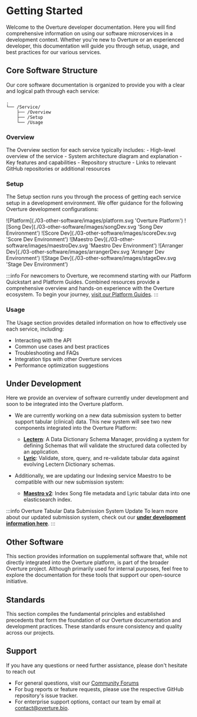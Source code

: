 
# Getting Started

Welcome to the Overture developer documentation. Here you will find comprehensive information on using our software microservices in a development context. Whether you're new to Overture or an experienced developer, this documentation will guide you through setup, usage, and best practices for our various services.

## Core Software Structure

Our core software documentation is organized to provide you with a clear and logical path through each service:

```
.
└── /Service/
    ├── /Overview
    ├── /Setup
    └── /Usage
```

### Overview

The Overview section for each service typically includes:
    - High-level overview of the service
    - System architecture diagram and explanation
    - Key features and capabilities
    - Repository structure
    - Links to relevant GitHub repositories or additional resources

### Setup 

The Setup section runs you through the process of getting each service setup in a development environment. We offer guidance for the following Overture development configurations:


<Tabs>
  <TabItem value="platform" label="Platform" default>
  ![Platform](./03-other-software/images/platform.svg 'Overture Platform')
  </TabItem>
  <TabItem value="songDev" label="SongDev">
     ![Song Dev](./03-other-software/images/songDev.svg 'Song Dev Environment')
  </TabItem>
  <TabItem value="scoreDev" label="ScoreDev">
     ![Score Dev](./03-other-software/images/scoreDev.svg 'Score Dev Environment')
  </TabItem>
  <TabItem value="maestroDev" label="MaestroDev">
     ![Maestro Dev](./03-other-software/images/maestroDev.svg 'Maestro Dev Environment')
  </TabItem>
  <TabItem value="arrangerDev" label="ArrangerDev">
     ![Arranger Dev](./03-other-software/images/arrangerDev.svg 'Arranger Dev Environment')
  </TabItem>
  <TabItem value="stageDev" label="StageDev">
    ![Stage Dev](./03-other-software/images/stageDev.svg 'Stage Dev Environment')
  </TabItem>
</Tabs>

:::info
For newcomers to Overture, we recommend starting with our Platform Quickstart and Platform Guides. Combined resources provide a comprehensive overview and hands-on experience with the Overture ecosystem. To begin your journey, [visit our Platform Guides](/guides/getting-started).
:::

### Usage

The Usage section provides detailed information on how to effectively use each service, including:
- Interacting with the API
- Common use cases and best practices
- Troubleshooting and FAQs
- Integration tips with other Overture services
- Performance optimization suggestions

## Under Development

Here we provide an overview of software currently under development and soon to be integrated into the Overture platform. 

- We are currently working on a new data submission system to better
support tabular (clinical) data. This new system will see two new components integrated into the Overture Platform:

   - [**Lectern**](/docs/under-development/lectern/): A Data Dictionary Schema Manager, providing a system for defining Schemas that will validate the structured data collected by an application. 
   - [**Lyric**](/docs/under-development/lyric/): Validate, store, query, and re-validate tabular data against evolving Lectern Dictionary schemas.

- Additionally, we are updating our Indexing service Maestro to be compatible with our new submission system:

   - [**Maestro v2**](/): Index Song file metadata and Lyric tabular data into one elasticsearch index.

:::info Overture Tabular Data Submission System Update
To learn more about our updated submission system, check out our [**under development information here**](/docs/under-development/). 
:::

## Other Software

This section provides information on supplemental software that, while not directly integrated into the Overture platform, is part of the broader Overture project. Although primarily used for internal purposes, feel free to explore the documentation for these tools that support our open-source initiative.

## Standards

This section compiles the fundamental principles and established precedents that form the foundation of our Overture documentation and development practices. These standards ensure consistency and quality across our projects.

## Support

If you have any questions or need further assistance, please don't hesitate to reach out 

- For general questions, visit our [Community Forums](https://community.overture.bio/)
- For bug reports or feature requests, please use the respective GitHub repository's issue tracker.
- For enterprise support options, contact our team by email at contact@overture.bio.
